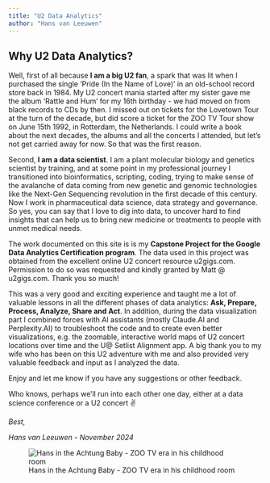 ```yaml
---
title: "U2 Data Analytics"
author: "Hans van Leeuwen"
---
```


## Why U2 Data Analytics?

Well, first of all because **I am a big U2 fan**, a spark that was lit when I purchased the single 'Pride (In the Name of Love)' in an old-school record store back in 1984. My U2 concert mania started after my sister gave me the album 'Rattle and Hum' for my 16th birthday - we had moved on from black records to CDs by then. I missed out on tickets for the Lovetown Tour at the turn of the decade, but did score a ticket for the ZOO TV Tour show on June 15th 1992, in Rotterdam, the Netherlands. I could write a book about the next decades, the albums and all the concerts I attended, but let's not get carried away for now. So that was the first reason.

Second, **I am a data scientist**. I am a plant molecular biology and genetics scientist by training, and at some point in my professional journey I transitioned into bioinformatics, scripting, coding, trying to make sense of the avalanche of data coming from new genetic and genomic technologies like the Next-Gen Sequencing revolution in the first decade of this century. Now I work in pharmaceutical data science, data strategy and governance. So yes, you can say that I love to dig into data, to uncover hard to find insights that can help us to bring new medicine or treatments to people with unmet medical needs.

The work documented on this site is is my **Capstone Project for the Google Data Analytics Certification program**. The data used in this project was obtained from the excellent online U2 concert resource u2gigs.com. Permission to do so was requested and kindly granted by Matt \@ u2gigs.com. Thank you so much!

This was a very good and exciting experience and taught me a lot of valuable lessons in all the different phases of data analytics: **Ask, Prepare, Process, Analyze, Share and Act**. In addition, during the data visualization part I combined forces with AI assistants (mostly Claude.AI and Perplexity.AI) to troubleshoot the code and to create even better visualizations, e.g. the zoomable, interactive world maps of U2 concert locations over time and the U\@ Setlist Alignment app. A big thank you to my wife who has been on this U2 adventure with me and also provided very valuable feedback and input as I analyzed the data.

Enjoy and let me know if you have any suggestions or other feedback.

Who knows, perhaps we'll run into each other one day, either at a data science conference or a U2 concert ✌️

*Best,*

*Hans van Leeuwen - November 2024*

![Hans in the Achtung Baby - ZOO TV era in his childhood room](u2hvl/HvL_AchtungBabyEra.JPG){fig-align="left"}
